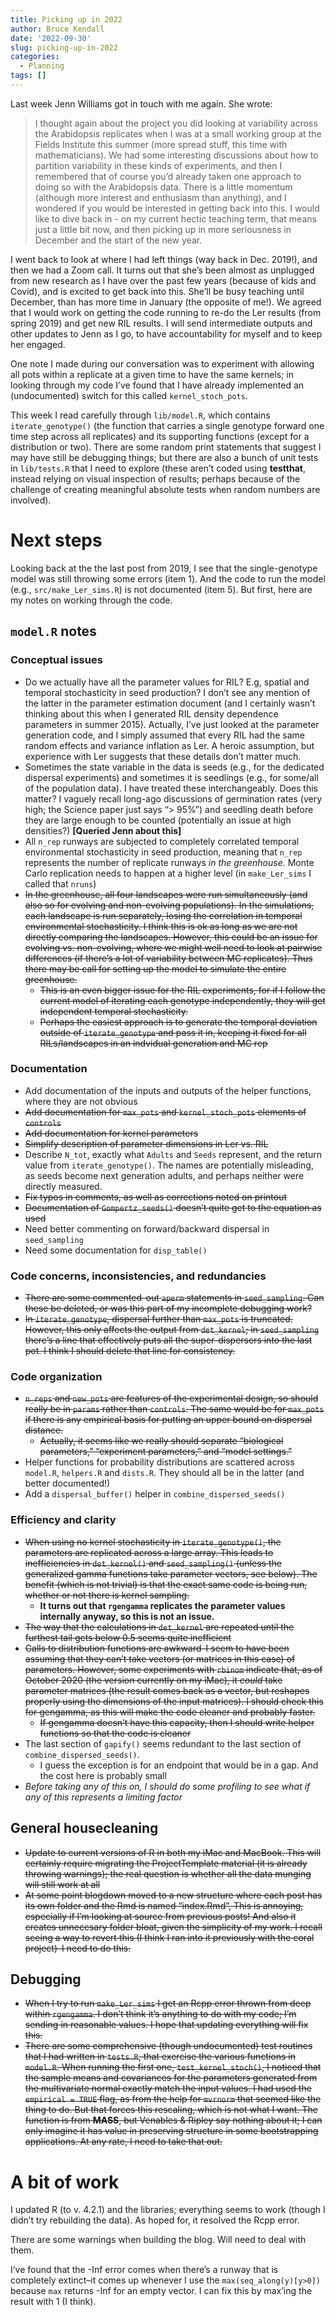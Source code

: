 ```yaml
---
title: Picking up in 2022
author: Bruce Kendall
date: '2022-09-30'
slug: picking-up-in-2022
categories:
  - Planning
tags: []
---
```


Last week Jenn Williams got in touch with me again. She wrote:

> I thought again about the project you did looking at variability across the Arabidopsis replicates when I was at a small working group at the Fields Institute this summer (more spread stuff, this time with mathematicians). We had some interesting discussions about how to partition variability in these kinds of experiments, and then I remembered that of course you’d already taken one approach to doing so with the Arabidopsis data. There is a little momentum (although more interest and enthusiasm than anything), and I wondered if you would be interested in getting back into this. I would like to dive back in - on my current hectic teaching term, that means just a little bit now, and then picking up in more seriousness in December and the start of the new year.

I went back to look at where I had left things (way back in Dec. 2019!), and then we had a Zoom call. It turns out that she's been almost as unplugged from new research as I have over the past few years (because of kids and Covid), and is excited to get back into this. She'll be busy teaching until December, than has more time in January (the opposite of me!). We agreed that I would work on getting the code running to re-do the Ler results (from spring 2019) and get new RIL results. I will send intermediate outputs and other updates to Jenn as I go, to have accountability for myself and to keep her engaged.

One note I made during our conversation was to experiment with allowing all pots within a replicate at a given time to have the same kernels; in looking through my code I've found that I have already implemented an (undocumented) switch for this called `kernel_stoch_pots`.

This week I read carefully through `lib/model.R`, which contains `iterate_genotype()` (the function that carries a single genotype forward one time step across all replicates) and its supporting functions (except for a distribution or two). There are some random print statements that suggest I may have still be debugging things; but there are also a bunch of unit tests in `lib/tests.R` that I need to explore (these aren't coded using **testthat**, instead relying on visual inspection of results; perhaps because of the challenge of creating meaningful absolute tests when random numbers are involved).

# Next steps
Looking back at the the last post from 2019, I see that the single-genotype model was still throwing some errors (item 1). And the code to run the model (e.g., `src/make_Ler_sims.R`) is not documented (item 5). But first, here are my notes on working through the code.

## `model.R` notes
### Conceptual issues
* Do we actually have all the parameter values for RIL? E.g, spatial and temporal stochasticity in seed production? I don't see any mention of the latter in the parameter estimation document (and I certainly wasn't thinking about this when I generated RIL density dependence parameters in summer 2015). Actually, I've just looked at the parameter generation code, and I simply assumed that every RIL had the same random effects and variance inflation as Ler. A heroic assumption, but experience with Ler suggests that these details don't matter much.
* Sometimes the state variable in the data is seeds (e.g., for the dedicated dispersal experiments) and sometimes it is seedlings (e.g., for some/all of the population data). I have treated these interchangeably. Does this matter? I vaguely recall long-ago discussions of germination rates (very high; the Science paper just says "> 95%") and seedling death before they are large enough to be counted (potentially an issue at high densities?) **[Queried Jenn about this]**
* All `n_rep` runways are subjected to completely correlated temporal environmental stochasticity in seed production, meaning that `n_rep` represents the number of replicate runways *in the greenhouse.* Monte Carlo replication needs to happen at a higher level (in `make_Ler_sims` I called that `nruns`)
* ~~In the greenhouse, all four landscapes were run simultaneously (and also so for evolving and non-evolving populations). In the simulations, each landscape is run separately, losing the correlation in temporal environmental stochasticity. I think this is ok as long as we are not directly comparing the landscapes. However, this could be an issue for evolving vs. non-evolving, where we might well need to look at pairwise differences (if there's a lot of variability between MC replicates). Thus there may be call for setting up the model to simulate the entire greenhouse.~~ 
  * ~~This is an even bigger issue for the RIL experiments, for if I follow the current model of iterating each genotype independently, they will get independent temporal stochasticity.~~
  * ~~Perhaps the easiest approach is to generate the temporal deviation outside of `iterate_genotype` and pass it in, keeping it fixed for all RILs/landscapes in an indvidual generation and MC rep~~

### Documentation
* Add documentation of the inputs and outputs of the helper functions, where they are not obvious
* ~~Add documentation for `max_pots` and `kernel_stoch_pots` elements of `controls`~~
* ~~Add documentation for kernel parameters~~
* ~~Simplify description of parameter dimensions in Ler vs. RIL~~
* Describe `N_tot`, exactly what `Adults` and `Seeds` represent, and the return value from `iterate_genotype()`. The names are potentially misleading, as seeds become next generation adults, and perhaps neither were directly measured.
* ~~Fix typos in comments, as well as corrections noted on printout~~
* ~~Documentation of `Gompertz_seeds()` doesn't quite get to the equation as used~~
* Need better commenting on forward/backward dispersal in `seed_sampling`
* Need some documentation for `disp_table()`

### Code concerns, inconsistencies, and redundancies
* ~~There are some commented-out `aperm` statements in `seed_sampling`. Can these be deleted, or was this part of my incomplete debugging work?~~
* ~~In `iterate_genotype`, dispersal further than `max_pots` is truncated. However, this only affects the output from `det_kernel`; in `seed_sampling` there's a line that effectively puts all the super-dispersers into the last pot. I think I should delete that line for consistency.~~

### Code organization
* ~~`n_reps` and `new_pots` are features of the experimental design, so should really be in `params` rather than `controls`. The same would be for `max_pots` if there is any empirical basis for putting an upper bound on dispersal distance.~~
  * ~~Actually, it seems like we really should separate "biological parameters," "experiment parameters," and "model settings."~~
* Helper functions for probability distributions are scattered across `model.R`, `helpers.R` and `dists.R`. They should all be in the latter (and better documented!)
* Add a `dispersal_buffer()` helper in `combine_dispersed_seeds()`

### Efficiency and clarity
* ~~When using no kernel stochasticity in `iterate_genotype()`, the parameters are replicated across a large array. This leads to inefficiencies in `det_kernel()` and `seed_sampling()` (unless the generalized gamma functions take parameter vectors, see below). The benefit (which is not trivial) is that the exact same code is being run, whether or not there is kernel sampling.~~
  * **It turns out that `rgengamma` replicates the parameter values internally anyway, so this is not an issue.**
* ~~The way that the calculations in `det_kernel` are repeated until the furthest tail gets below 0.5 seems quite inefficient~~
* ~~Calls to distribution functions are awkward--I seem to have been assuming that they can't take vectors (or matrices in this case) of parameters. However, some experiments with `rbinom` indicate that, as of October 2020 (the version currently on my iMac), it *could* take parameter matrices (the result comes back as a vector, but reshapes properly using the dimensions of the input matrices). I should check this for gengamma, as this will make the code cleaner and probably faster.~~
  * ~~If gengamma doesn't have this capacity, then I should write helper functions so that the code is cleaner~~
* The last section of `gapify()` seems redundant to the last section of `combine_dispersed_seeds()`. 
  * I guess the exception is for an endpoint that would be in a gap. And the cost here is probably small
* *Before taking any of this on, I should do some profiling to see what if any of this represents a limiting factor*

## General housecleaning
* ~~Update to current versions of R in both my iMac and MacBook. This will certainly require migrating the ProjectTemplate material (it is already throwing warnings); the real question is whether all the data munging will still work at all~~
* ~~At some point blogdown moved to a new structure where each post has its own folder and the Rmd is named "index.Rmd", This is annoying, especially if I'm looking at source from previous posts! And also it creates unneccsary folder bloat, given the simplicity of my work. I recall seeing a way to revert this (I think I ran into it previously with the coral project)--I need to do this.~~

## Debugging
* ~~When I try to run `make_Ler_sims` I get an Rcpp error thrown from deep within `rgengamma`. I don't think it's anything to do with my code; I'm sending in reasonable values. I hope that updating everything will fix this.~~
* ~~There are some comprehensive (though undocumented) test routines that I had written in `tests.R`, that exercise the various functions in `model.R`. When running the first one, `test_kernel_stoch()`, I noticed that the sample means and covariances for the parameters generated from the multivariate normal exactly match the input values. I had used the `empirical = TRUE` flag, as from the help for `mvrnorm` that seemed like the thing to do. But that forces this rescaling, which is not what I want. The function is from **MASS**, but Venables & Ripley say nothing about it; I can only imagine it has value in preserving structure in some bootstrapping applications. At any rate, I need to take that out.~~

# A bit of work
I updated R (to v. 4.2.1) and the libraries; everything seems to work (though I didn't try rebuilding the data). As hoped for, it resolved the Rcpp error.

There are some warnings when building the blog. Will need to deal with them.

I've found that the -Inf error comes when there's a runway that is completely extinct--it comes up whenever I use the `max(seq_along(y)[y>0])` because `max` returns -Inf for an empty vector. I can fix this by max'ing the result with 1 (I think).
